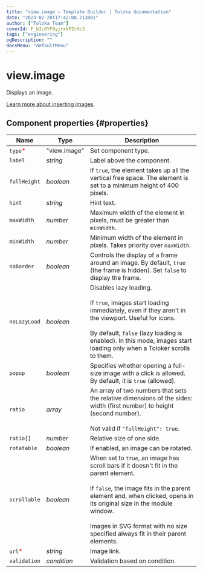 ```yaml
---
title: "view.image — Template Builder | Toloka documentation"
date: "2023-02-20T17:42:08.713801"
author: ["Toloka Team"]
coverId: F_bIcOYF9yjrxkPZrXc3
tags: ["engineering"]
ogDescription: ""
docsMenu: "defaultMenu"
---
```



# view.image

Displays an image.

[Learn more about inserting images](/docs-new/template-builder/operations/insert-images).

## Component properties {#properties}

**Name** | **Type** | **Description**
----- | ----- | -----
`type`<span style="color: red">\*</span> | "view.image" | Set component type.
`label` | _string_ | Label above the component.
`fullHeight` | _boolean_ | If `true`, the element takes up all the vertical free space. The element is set to a minimum height of 400 pixels.
`hint` | _string_ | Hint text.
`maxWidth` | _number_ | Maximum width of the element in pixels, must be greater than `minWidth`.
`minWidth` | _number_ | Minimum width of the element in pixels. Takes priority over `maxWidth`.
`noBorder` | _boolean_ | Controls the display of a frame around an image. By default, `true` (the frame is hidden). Set `false` to display the frame.
`noLazyLoad` | _boolean_ | Disables lazy loading.<br/><br/>If `true`, images start loading immediately, even if they aren't in the viewport. Useful for icons.<br/><br/>By default, `false` (lazy loading is enabled). In this mode, images start loading only when a Toloker scrolls to them.
`popup` | _boolean_ | Specifies whether opening a full-size image with a click is allowed. By default, it is `true` (allowed).
`ratio` | _array_ | An array of two numbers that sets the relative dimensions of the sides: width (first number) to height (second number).<br/><br/>Not valid if `"fullHeight": true`.
`ratio[]` | _number_ | Relative size of one side.
`rotatable` | _boolean_ | If enabled, an image can be rotated.
`scrollable` | _boolean_ | When set to `true`, an image has scroll bars if it doesn't fit in the parent element.<br/><br/>If `false`, the image fits in the parent element and, when clicked, opens in its original size in the module window.<br/><br/>Images in SVG format with no size specified always fit in their parent elements.
`url`<span style="color: red">\*</span> | _string_ | Image link.
`validation` | _condition_ | Validation based on condition.

<ContactSupport/>